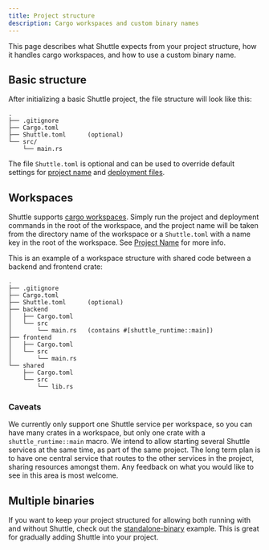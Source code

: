 ```yaml
---
title: Project structure
description: Cargo workspaces and custom binary names
---
```


This page describes what Shuttle expects from your project structure, how it handles cargo workspaces, and how to use a custom binary name.

## Basic structure

After initializing a basic Shuttle project, the file structure will look like this:

```
.
├── .gitignore
├── Cargo.toml
├── Shuttle.toml      (optional)
└── src/
    └── main.rs
```

The file `Shuttle.toml` is optional and can be used to override default settings for [project name](/configuration/project-name) and [deployment files](/configuration/files).

## Workspaces

Shuttle supports [cargo workspaces](https://doc.rust-lang.org/book/ch14-03-cargo-workspaces.html). Simply run
the project and deployment commands in the root of the workspace, and the project name will be taken from the
directory name of the workspace or a `Shuttle.toml` with a name key in the root of the workspace.
See [Project Name](/configuration/project-name) for more info.

This is an example of a workspace structure with shared code between a backend and frontend crate:

```
.
├── .gitignore
├── Cargo.toml
├── Shuttle.toml      (optional)
├── backend
│   ├── Cargo.toml
│   └── src
│       └── main.rs   (contains #[shuttle_runtime::main])
├── frontend
│   ├── Cargo.toml
│   └── src
│       └── main.rs
└── shared
    ├── Cargo.toml
    └── src
        └── lib.rs
```

### Caveats

We currently only support one Shuttle service per workspace, so you can have many crates in a workspace, but only
one crate with a `shuttle_runtime::main` macro.
We intend to allow starting several Shuttle services at the same time, as part of the same project.
The long term plan is to have one central service that routes to the other services in the project, sharing resources amongst them.
Any feedback on what you would like to see in this area is most welcome.

## Multiple binaries

If you want to keep your project structured for allowing both running with and without Shuttle, check out the [standalone-binary](https://github.com/shuttle-hq/shuttle-examples/tree/main/other/standalone-binary) example. This is great for gradually adding Shuttle into your project.
